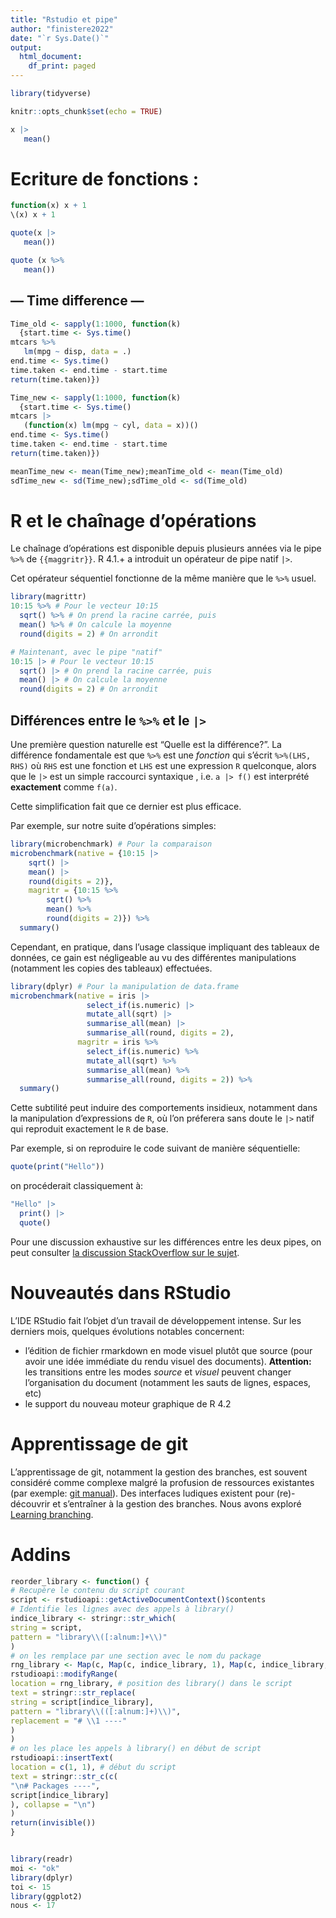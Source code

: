 ```yaml
---
title: "Rstudio et pipe"
author: "finistere2022"
date: "`r Sys.Date()`"
output: 
  html_document:
    df_print: paged
---
```


```r
library(tidyverse)
```

```r
knitr::opts_chunk$set(echo = TRUE)
```

```r
x |> 
   mean()

```

# Ecriture de fonctions :

```r
function(x) x + 1 
\(x) x + 1

quote(x |> 
   mean())

quote (x %>%
   mean())
```

## --- Time difference ---

```r
Time_old <- sapply(1:1000, function(k)
  {start.time <- Sys.time()
mtcars %>% 
   lm(mpg ~ disp, data = .)
end.time <- Sys.time()
time.taken <- end.time - start.time
return(time.taken)})

Time_new <- sapply(1:1000, function(k)
  {start.time <- Sys.time()
mtcars |> 
   (function(x) lm(mpg ~ cyl, data = x))()
end.time <- Sys.time()
time.taken <- end.time - start.time
return(time.taken)})

meanTime_new <- mean(Time_new);meanTime_old <- mean(Time_old)
sdTime_new <- sd(Time_new);sdTime_old <- sd(Time_old)
```

# R et le chaînage d'opérations

Le chaînage d'opérations est disponible depuis plusieurs années via le pipe `%>%` de `{{maggritr}}`. R 4.1.+ a introduit un opérateur de pipe natif `|>`.

Cet opérateur séquentiel fonctionne de la même manière que le `%>%` usuel.

```r
library(magrittr)
10:15 %>% # Pour le vecteur 10:15
  sqrt() %>% # On prend la racine carrée, puis
  mean() %>% # On calcule la moyenne
  round(digits = 2) # On arrondit
```

```r
# Maintenant, avec le pipe "natif"
10:15 |> # Pour le vecteur 10:15
  sqrt() |> # On prend la racine carrée, puis
  mean() |> # On calcule la moyenne
  round(digits = 2) # On arrondit
```

## Différences entre le ` %>% ` et le ` |> `

Une première question naturelle est "Quelle est la différence?".
La différence fondamentale est que `%>%` est une *fonction* qui s'écrit `%>%(LHS, RHS)` où `RHS` est  une fonction et `LHS` est une expression `R` quelconque, alors que le `|>` est un simple raccourci syntaxique , i.e. `a |> f()` est interprété **exactement** comme `f(a)`.

Cette simplification fait que ce dernier est plus efficace.

Par exemple, sur notre suite d'opérations simples:

```r
library(microbenchmark) # Pour la comparaison
microbenchmark(native = {10:15 |>
    sqrt() |> 
    mean() |> 
    round(digits = 2)},
    magritr = {10:15 %>%
        sqrt() %>%
        mean() %>%
        round(digits = 2)}) %>% 
  summary()
```

Cependant, en pratique, dans l'usage classique impliquant des tableaux de données, ce gain est négligeable au vu des différentes manipulations (notamment les copies des tableaux) effectuées.

```r
library(dplyr) # Pour la manipulation de data.frame
microbenchmark(native = iris |>
                 select_if(is.numeric) |>
                 mutate_all(sqrt) |> 
                 summarise_all(mean) |>
                 summarise_all(round, digits = 2),
               magritr = iris %>% 
                 select_if(is.numeric) %>% 
                 mutate_all(sqrt) %>%  
                 summarise_all(mean) %>% 
                 summarise_all(round, digits = 2)) %>% 
  summary()
```

Cette subtilité peut induire des comportements insidieux, notamment dans la manipulation d'expressions de `R`, où l'on préferera sans doute le `|>` natif qui reproduit exactement le `R` de base.

Par exemple, si on reproduire le code suivant de manière séquentielle:
```r
quote(print("Hello"))
```

on procéderait classiquement à:

```r
"Hello" |> 
  print() |> 
  quote()
```







Pour une discussion exhaustive sur les différences entre les deux pipes, on peut consulter [la discussion StackOverflow sur le sujet](https://stackoverflow.com/questions/67633022/what-are-the-differences-between-rs-new-native-pipe-and-the-magrittr-pipe).


# Nouveautés dans RStudio

L'IDE RStudio fait l'objet d'un travail de développement intense. Sur les derniers mois, quelques évolutions notables concernent:

- l'édition de fichier rmarkdown en mode visuel plutôt que source (pour avoir une idée immédiate du rendu visuel des documents). **Attention:** les transitions entre les modes *source* et *visuel* peuvent changer l'organisation du document (notamment les sauts de lignes, espaces, etc)
- le support du nouveau moteur graphique de R 4.2

# Apprentissage de git

L'apprentissage de git, notamment la gestion des branches, est souvent considéré comme complexe malgré la profusion de ressources existantes (par exemple: [git manual](https://git-scm.com/docs/user-manual.html)). Des interfaces ludiques existent pour (re)-découvrir et s'entraîner à la gestion des branches. Nous avons exploré [Learning branching](https://learngitbranching.js.org/).

# Addins

```r

reorder_library <- function() {
# Recupère le contenu du script courant
script <- rstudioapi::getActiveDocumentContext()$contents
# Identifie les lignes avec des appels à library()
indice_library <- stringr::str_which(
string = script,
pattern = "library\\([:alnum:]+\\)"
)
# on les remplace par une section avec le nom du package
rng_library <- Map(c, Map(c, indice_library, 1), Map(c, indice_library, 80))
rstudioapi::modifyRange(
location = rng_library, # position des library() dans le script
text = stringr::str_replace(
string = script[indice_library],
pattern = "library\\(([:alnum:]+)\\)",
replacement = "# \\1 ----"
)
)
# on les place les appels à library() en début de script
rstudioapi::insertText(
location = c(1, 1), # début du script
text = stringr::str_c(c(
"\n# Packages ----",
script[indice_library]
), collapse = "\n")
)
return(invisible())
}


library(readr)
moi <- "ok"
library(dplyr)
toi <- 15
library(ggplot2)
nous <- 17
```